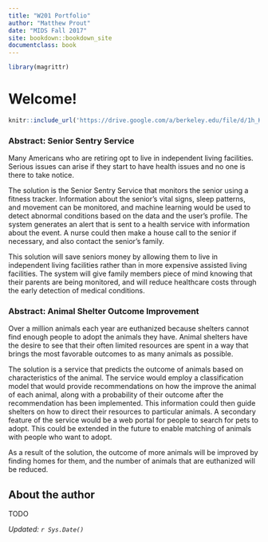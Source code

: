```yaml
---
title: "W201 Portfolio"
author: "Matthew Prout"
date: "MIDS Fall 2017"
site: bookdown::bookdown_site
documentclass: book
---
```


<!-- This won't be displayed but it will initialize your R session. Add any R libraries you need here. -->
```r
library(magrittr)
```


# Welcome!
<!-- Below this line is just examples of how you can embed video from Google Drive. First you have to enable sharing, then just get the object ID which is that long string between d/ and /preview and will also be appended to any sharing link you generate for your video. -->
<p>
```r
knitr::include_url('https://drive.google.com/a/berkeley.edu/file/d/1h_KxU-k23ETdsrqyyQEqw_UalSgDwH-D/preview')
```

### Abstract: Senior Sentry Service

Many Americans who are retiring opt to live in independent living facilities.  Serious issues can arise if they start to have health issues and no one is there to take notice.

The solution is the Senior Sentry Service that monitors the senior using a fitness tracker.  Information about the senior’s vital signs, sleep patterns, and movement can be monitored, and machine learning would be used to detect abnormal conditions based on the data and the user’s profile.  The system generates an alert that is sent to a health service with information about the event.  A nurse could then make a house call to the senior if necessary, and also contact the senior's family.

This solution will save seniors money by allowing them to live in independent living facilities rather than in more expensive assisted living facilities.  The system will give family members piece of mind knowing that their parents are being monitored, and will reduce healthcare costs through the early detection of medical conditions.

### Abstract: Animal Shelter Outcome Improvement

Over a million animals each year are euthanized because shelters cannot find enough people to adopt the animals they have.  Animal shelters have the desire to see that their often limited resources are spent in a way that brings the most favorable outcomes to as many animals as possible.

The solution is a service that predicts the outcome of animals based on characteristics of the animal.  The service would employ a classification model that would provide recommendations on how the improve the animal of each animal, along with a probability of their outcome after the recommendation has been implemented.  This information could then guide shelters on how to direct their resources to particular animals.  A secondary feature of the service would be a web portal for people to search for pets to adopt.  This could be extended in the future to enable matching of animals with people who want to adopt.

As a result of the solution, the outcome of more animals will be improved by finding homes for them, and the number of animals that are euthanized will be reduced.

## About the author

TODO

*Updated: `r Sys.Date()`*
